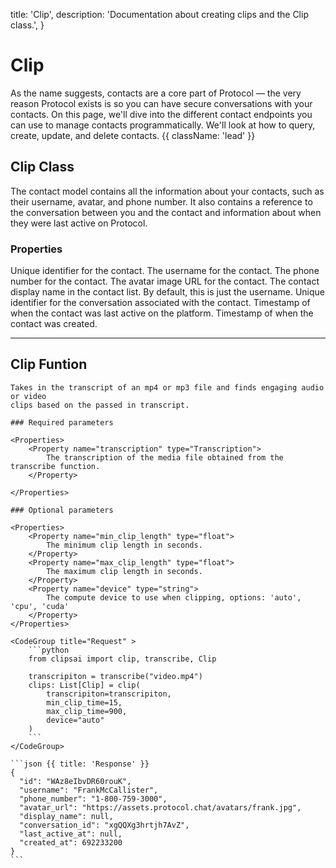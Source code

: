   title: 'Clip',
  description:
    'Documentation about creating clips and the Clip class.',
}

# Clip

As the name suggests, contacts are a core part of Protocol — the very reason Protocol exists is so you can have secure conversations with your contacts. On this page, we'll dive into the different contact endpoints you can use to manage contacts programmatically. We'll look at how to query, create, update, and delete contacts. {{ className: 'lead' }}

## Clip Class

The contact model contains all the information about your contacts, such as their username, avatar, and phone number. It also contains a reference to the conversation between you and the contact and information about when they were last active on Protocol.

### Properties

<Properties>
    <Property name="id" type="string">
        Unique identifier for the contact.
    </Property>
    <Property name="username" type="string">
        The username for the contact.
    </Property>
    <Property name="phone_number" type="string">
        The phone number for the contact.
    </Property>
    <Property name="avatar_url" type="string">
        The avatar image URL for the contact.
    </Property>
    <Property name="display_name" type="string">
        The contact display name in the contact list. By default, this is just the
        username.
    </Property>
    <Property name="conversation_id" type="string">
        Unique identifier for the conversation associated with the contact.
    </Property>
    <Property name="last_active_at" type="timestamp">
        Timestamp of when the contact was last active on the platform.
    </Property>
    <Property name="created_at" type="timestamp">
        Timestamp of when the contact was created.
    </Property>
</Properties>

---

## Clip Funtion

<Row>
  <Col>

    Takes in the transcript of an mp4 or mp3 file and finds engaging audio or video
    clips based on the passed in transcript.

    ### Required parameters

    <Properties>
        <Property name="transcription" type="Transcription">
            The transcription of the media file obtained from the transcribe function.
        </Property>
        
    </Properties>

    ### Optional parameters

    <Properties>
        <Property name="min_clip_length" type="float">
            The minimum clip length in seconds.
        </Property>
        <Property name="max_clip_length" type="float">
            The maximum clip length in seconds.
        </Property>
        <Property name="device" type="string">
            The compute device to use when clipping, options: 'auto', 'cpu', 'cuda'
        </Property>
    </Properties>

  </Col>

  <Col sticky>

    <CodeGroup title="Request" >
        ```python
        from clipsai import clip, transcribe, Clip

        transcripiton = transcribe("video.mp4")
        clips: List[Clip] = clip(
            transcripiton=transcripiton,
            min_clip_time=15,
            max_clip_time=900,
            device="auto"
        )
        ```
    </CodeGroup>

    ```json {{ title: 'Response' }}
    {
      "id": "WAz8eIbvDR60rouK",
      "username": "FrankMcCallister",
      "phone_number": "1-800-759-3000",
      "avatar_url": "https://assets.protocol.chat/avatars/frank.jpg",
      "display_name": null,
      "conversation_id": "xgQQXg3hrtjh7AvZ",
      "last_active_at": null,
      "created_at": 692233200
    }
    ```

  </Col>
</Row>

